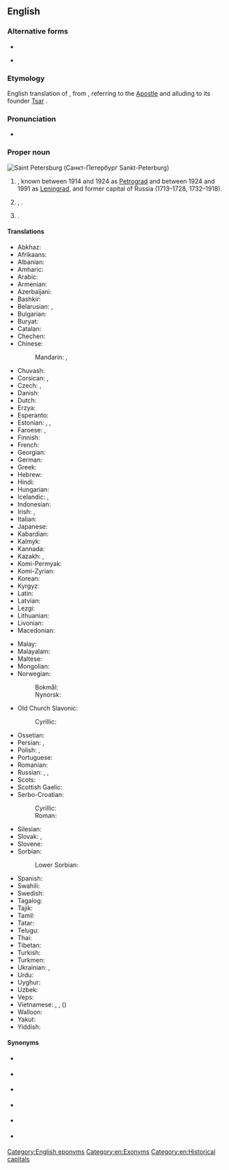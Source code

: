 ==English==
{{wikipedia}}

===Alternative forms===
* {{alter|en|St. Petersburg|St Petersburg}}
* {{l|en|St. Petersburgh}} {{q|obsolete}}

===Etymology===
English translation of {{bor|en|ru|Санкт-Петербу́рг}}, from {{der|en|de|[[Sankt]] [[Peter|Peters]][[Burg|burg]]||Saint Peter's City}}, referring to {{w|Saint Peter}} the [[Apostle]] and alluding to its founder [[tsar|Tsar]] {{w|Peter the Great}}.

===Pronunciation===
* {{IPA|en|/sənt ˈpiːtə(r)zˌbɜː(r)ɡ/}}

===Proper noun===
[[Image:Spb collage.JPG|thumb|Saint Petersburg (Санкт-Петербург ''Sankt-Peterburg'')]]
{{en-proper noun|head=[[saint|Saint]] [[Petersburg]]}}

# {{place|en|federal city|c/Russia}}, known between 1914 and 1924 as [[Petrograd]] and between 1924 and 1991 as [[Leningrad]], and former capital of Russia (1713–1728, 1732–1918).
# {{alternative form of|en|St. Petersburg}}, {{place|en|a=a|city|s/Florida|c/USA}}.
# {{place|en|unincorporated community|co/Logan County|s/Colorado|c/USA}}.

====Translations====
{{trans-top|city in Russia}}
* Abkhaz: {{t|ab|Санқт-Петербург}}
* Afrikaans: {{t|af|Sint Petersburg}}
* Albanian: {{t|sq|Shën Petersburgu|m}}
* Amharic: {{t|am|ሳንክት ፔቴርቡርግ}}
* Arabic: {{t|ar|سَانْت بُطْرُسْبُرْغ|m|tr=sant buṭrusburḡ}}
* Armenian: {{t|hy|Սանկտ Պետերբուրգ}}
* Azerbaijani: {{t|az|Sankt-Peterburq}}
* Bashkir: {{t|ba|Санкт-Петербург}}
* Belarusian: {{t|be|Санкт-Пецярбу́рг|m}}, {{t|be|Пецярбу́рг|m}}
* Bulgarian: {{t|bg|Санкт Петербу́рг|m}}
* Buryat: {{t|bua|Саанкта-Петербүүргэ}}
* Catalan: {{t|ca|Sant Petersburg|m}}
* Chechen: {{t|ce|Петарбух}}
* Chinese:
*: Mandarin: {{t+|cmn|聖彼得堡|sc=Hani}}, {{t+|cmn|圣彼得堡|tr=Shèng-Bǐdebǎo|sc=Hani}}
* Chuvash: {{t|cv|Питӗрпурк}}
* Corsican: {{t|co|San Pietruburgu|m}}, {{t|co|San Petruburgu|m}}
* Czech: {{t|cs|Sankt Petěrburg|m}}, {{t+|cs|Petrohrad|m}}
* Danish: {{t|da|Sankt Petersborg}}
* Dutch: {{t+|nl|Sint-Petersburg}}
* Erzya: {{t|myv|Ине-Петрань ош}}
* Esperanto: {{t|eo|Sankt-Peterburgo}}
* Estonian: {{t+|et|Peterburi}}, {{t|et|Sankt-Peterburg}} {{qualifier|rare}}, {{t|et|Piiter}} {{qualifier|historical}}
* Faroese: {{t|fo|St. Pætursborg|f}}, {{t|fo|Sankta Pætursborg|f}}
* Finnish: {{t+|fi|Pietari}}
* French: {{t+|fr|Saint-Pétersbourg|m}}
* Georgian: {{t|ka|სანქტ-პეტერბურგი}}
* German: {{t+|de|Sankt Petersburg|n}}
* Greek: {{t+|el|Αγία Πετρούπολη|f}}
* Hebrew: {{t|he|סנט פטרסבורג|tr=sent petersburg}}
* Hindi: {{t|hi|सेंट पीटर्सबर्ग}}
* Hungarian: {{t+|hu|Szentpétervár}}
* Icelandic: {{t|is|Sankti Pétursborg|f}}, {{t|is|Pétursborg|f}}
* Indonesian: {{t|id|St. Petersburg}}
* Irish: {{t|ga|Cathair Pheadair|f}}, {{t|ga|Brí Shan Pheadair|f}}
* Italian: {{t+|it|San Pietroburgo|m}}
* Japanese: {{t|ja|サンクトペテルブルク|tr=Sankuto-Peteruburuku}}
* Kabardian: {{t|kbd|Бытырбыху}}
* Kalmyk: {{t|xal|Санкт-Петербург}}
* Kannada: {{t|kn|ಸೇಂಟ್ ಪೀಟರ್ಸ್‌ಬರ್ಗ್|sc=Knda}}
* Kazakh: {{t|kk|Санкт-Петербург}}, {{t|kk|Сән-Питербор}}
* Komi-Permyak: {{t|koi|Петыркар}}
* Komi-Zyrian: {{t|kpv|Петыркар}}
* Korean: {{t+|ko|^상트페테르부르크}}
* Kyrgyz: {{t|ky|Санкт-Петербург}}
* Latin: {{t|la|Petropolis|m}}
* Latvian: {{t|lv|Sanktpēterburga|f}}
* Lezgi: {{t|lez|Санкт-Петербург}}
* Lithuanian: {{t|lt|Sankt Peterburgas|m}}
* Livonian: {{t|liv|Pētõrburg}}
* Macedonian: {{t|mk|Санкт Пе́тербург|m}}
{{trans-mid}}
* Malay: {{t|ms|Saint Petersburg}}
* Malayalam: {{t|ml|സെന്റ് പീറ്റേഴ്സ്ബര്‍ഗ്|sc=Mlym}}
* Maltese: {{t|mt|San Pietruburgu|m}}
* Mongolian: {{t|mn|Санкт-Петербург}}
* Norwegian:
*: Bokmål: {{t|nb|St. Petersburg}}
*: Nynorsk: {{t|nn|Sankt Petersburg}}
* Old Church Slavonic:
*: Cyrillic: {{t|cu|Санкт-Пєтєрбѹргъ|m|sc=Cyrs}}
* Ossetian: {{t|os|Бетъырбух}}
* Persian: {{t+|fa|سن پترزبورگ|tr=san peterzburg}}, {{t|fa|پتل پورت|tr=petel port}} {{qualifier|dated}}
* Polish: {{t+|pl|Petersburg|m}}, {{t+|pl|Sankt Petersburg|m}}
* Portuguese: {{t|pt|São Petersburgo|f}}
* Romanian: {{t|ro|Petersburg}}
* Russian: {{t+|ru|Санкт-Петербу́рг|m}}, {{t+|ru|Петербу́рг|m}}, {{t+|ru|Пи́тер|m}} {{qualifier|colloquial}}
* Scots: {{t|sco|Saunt Petersburg}}
* Scottish Gaelic: {{t|gd|Brìgh Naoimh Pheadair|f}}
* Serbo-Croatian:
*: Cyrillic: {{t|sh|Санкт Петербург|m}}
*: Roman: {{t+|sh|Sankt Peterburg|m}}
* Silesian: {{t|szl|Pejtersburg|m}}
* Slovak: {{t|sk|Sankt Peterburg|m}}, {{t|sk|Petrohrad|m}}
* Slovene: {{t|sl|Sankt Peterburg|m}}
* Sorbian:
*: Lower Sorbian: {{t|dsb|Sankt Petersburg|m}}
* Spanish: {{t+|es|San Petersburgo|m}}
* Swahili: {{t|sw|Sankt Peterburg}}
* Swedish: {{t+|sv|Sankt Petersburg}}
* Tagalog: {{t|tl|San Petersburgo}}
* Tajik: {{t|tg|Санкт-Петербург}}
* Tamil: {{t|ta|சென் பீட்டர்ஸ்பேர்க்}}
* Tatar: {{t|tt|Санкт-Петербург}}
* Telugu: {{t|te|సెయింట్ పీటర్స్‌బర్గ్}}
* Thai: {{t|th|เซนต์ปีเตอร์สเบิร์ก}}
* Tibetan: {{t|bo|སན་པི་ཏི་པོག|sc=Tibt}}
* Turkish: {{t|tr|St. Petersburg}}
* Turkmen: {{t|tk|Sankt-Peterburg}}
* Ukrainian: {{t|uk|Санкт-Петербу́рг|m}}, {{t|uk|Петербу́рг|m}}
* Urdu: {{t|ur|سینٹ پیٹرز برگ}}
* Uyghur: {{t|ug|سانكت پېتېربۇرگ|sc=ug-Arab}}
* Uzbek: {{t|uz|Sankt-Peterburg}}
* Veps: {{t|vep|Piter}}
* Vietnamese: {{t|vi|Sankt-Peterburg}}, {{t|vi|Xanh Pê-téc-bua}}, {{t|vi|Thành Bỉ Đắc}} ({{t|vi|城彼得}})
* Walloon: {{t|wa|Sint Petersbork}}
* Yakut: {{t|sah|Санкт-Петербург}}
* Yiddish: {{t|yi|פּעטערבורג}}
{{trans-bottom}}

====Synonyms====
* {{l|en|Leningrad}} {{qualifier|historical name of the city, still the name of the surrounding oblast}}
* {{l|en|Northern Palmyra}} {{qualifier|nickname}}
* {{l|en|Petersburg}} {{qualifier|informal}}
* {{l|en|Petrograd}} {{qualifier|historical name of the city, name of a region in the city}}
* {{l|en|Piter}} {{qualifier|colloquial}}
* {{l|en|Sankt-Peterburg}} {{qualifier|transliteration}}

[[Category:English eponyms]]
[[Category:en:Exonyms]]
[[Category:en:Historical capitals]]